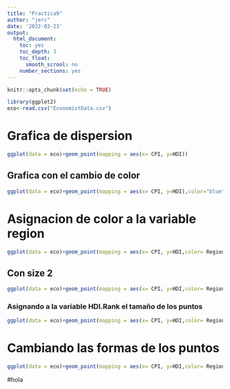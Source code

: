 ```yaml
---
title: "Practica9"
author: "jerc"
date: '2022-03-23'
output: 
  html_document:
    toc: yes
    toc_depth: 3
    toc_float:
      smooth_scrool: no
    number_sections: yes
---
```


```r
knitr::opts_chunk$set(echo = TRUE)
```



```r
library(ggplot2)
eco<-read.csv("EconomistData.csv")

```
# Grafica de dispersion

```r
ggplot(data = eco)+geom_point(mapping = aes(x= CPI, y=HDI))
```


## Grafica con el cambio de color
```r
ggplot(data = eco)+geom_point(mapping = aes(x= CPI, y=HDI),color="blue")

```

# Asignacion de color a la variable region 
```r
ggplot(data = eco)+geom_point(mapping = aes(x= CPI, y=HDI,color= Region))
```

## Con size 2

```r
ggplot(data = eco)+geom_point(mapping = aes(x= CPI, y=HDI,color= Region,size=2))
```

### Asignando a la variable HDI.Rank el tamaño de los puntos
```r
ggplot(data = eco)+geom_point(mapping = aes(x= CPI, y=HDI,color= Region,size=HDI.Rank))
```

# Cambiando las formas de los puntos

```r
ggplot(data = eco)+geom_point(mapping = aes(x= CPI, y=HDI,color= Region,shape=Region))

```
#hola
